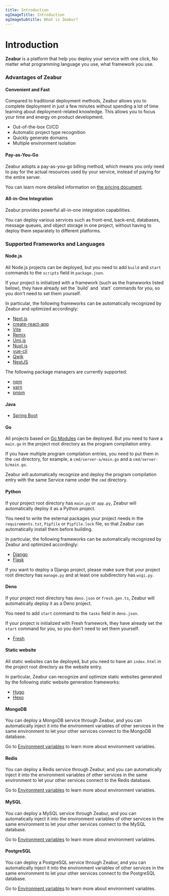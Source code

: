 ```yaml
---
title: Introduction
ogImageTitle: Introduction
ogImageSubtitle: What is Zeabur?
---
```



# Introduction

**Zeabur** is a platform that help you deploy your service with one click,
No matter what programming language you use, what framework you use.

### Advantages of Zeabur

#### Convenient and Fast

Compared to traditional deployment methods, Zeabur allows you to complete deployment in just a few minutes without spending a lot of time learning about deployment-related knowledge. This allows you to focus your time and energy on product development.

- Out-of-the-box CI/CD
- Automatic project type recognition
- Quickly generate domains
- Multiple environment isolation

#### Pay-as-You-Go

Zeabur adopts a pay-as-you-go billing method, which means you only need to pay for the actual resources used by your service, instead of paying for the entire server.

You can learn more detailed information on [the pricing document](/en-US/billing/pricing).

#### All-in-One Integration

Zeabur provides powerful all-in-one integration capabilities.

You can deploy various services such as front-end, back-end, databases, message queues, and object storage in one project, without having to deploy them separately to different platforms.

### Supported Frameworks and Languages

#### Node.js

All Node.js projects can be deployed, but you need to add `build` and `start` commands to the `scripts` field in `package.json`.

<Callout emoji="✅">
  If your project is initialized with a framework (such as the frameworks listed below), they have already set the `build` and `start` commands for you, so you don't need to set them yourself.
</Callout>

In particular, the following frameworks can be automatically recognized by Zeabur and optimized accordingly:

- [Next.js](https://nextjs.org/)
- [create-react-app](https://create-react-app.dev/)
- [Vite](https://vitejs.dev/)
- [Remix](https://remix.run/)
- [Umi.js](https://umijs.org/)
- [Nuxt.js](https://nuxtjs.org/)
- [vue-cli](https://cli.vuejs.org/)
- [Qwik](https://qwik.builder.io/)
- [NestJS](https://nestjs.com/)

The following package managers are currently supported:

- [npm](https://www.npmjs.com/)
- [yarn](https://yarnpkg.com/)
- [pnpm](https://pnpm.js.org/)

#### Java

- [Spring Boot](https://spring.io/projects/spring-boot)

#### Go

All projects based on [Go Modules](https://blog.golang.org/using-go-modules) can be deployed. But you need to have a `main.go` in the project root directory as the program compilation entry.

If you have multiple program compilation entries, you need to put them in the `cmd` directory, for example, a `cmd/server-a/main.go` and a `cmd/server-b/main.go`.

Zeabur will automatically recognize and deploy the program compilation entry with the same Service name under the `cmd` directory.

#### Python

If your project root directory has `main.py` or `app.py`, Zeabur will automatically deploy it as a Python project.

You need to write the external packages your project needs in the `requirements.txt`, `Pipfile` or `Pipfile.lock` file, so that Zeabur can automatically install them before building.

In particular, the following frameworks can be automatically recognized by Zeabur and optimized accordingly:

- [Django](https://www.djangoproject.com/)
- [Flask](https://flask.palletsprojects.com/)

If you want to deploy a Django project, please make sure that your project root directory has `manage.py` and at least one subdirectory has `wsgi.py`.

#### Deno

If your project root directory has `deno.json` or `fresh.gen.ts`, Zeabur will automatically deploy it as a Deno project.

You need to add `start` command to the `tasks` field in `deno.json`.

If your project is initialized with Fresh framework, they have already set the `start` command for you, so you don't need to set them yourself.

- [Fresh](https://fresh.deno.dev/)

#### Static website

All static websites can be deployed, but you need to have an `index.html` in the project root directory as the website entry.

In particular, Zeabur can recognize and optimize static websites generated by the following static website generation frameworks:

- [Hugo](https://gohugo.io/)
- [Hexo](https://hexo.io/)

#### MongoDB

You can deploy a MongoDB service through Zeabur, and you can automatically inject it into the environment variables of other services in the same environment to let your other services connect to the MongoDB database.

Go to [Environment variables](/environment/variables) to learn more about environment variables.

#### Redis

You can deploy a Redis service through Zeabur, and you can automatically inject it into the environment variables of other services in the same environment to let your other services connect to the Redis database.

Go to [Environment variables](/environment/variables) to learn more about environment variables.

#### MySQL

You can deploy a MySQL service through Zeabur, and you can automatically inject it into the environment variables of other services in the same environment to let your other services connect to the MySQL database.

Go to [Environment variables](/environment/variables) to learn more about environment variables.

#### PostgreSQL

You can deploy a PostgreSQL service through Zeabur, and you can automatically inject it into the environment variables of other services in the same environment to let your other services connect to the PostgreSQL database.

Go to [Environment variables](/environment/variables) to learn more about environment variables.

